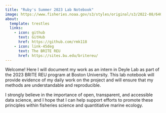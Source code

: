 ```yaml
---
title: "Ruby's Summer 2023 Lab Notebook"
image: https://www.fisheries.noaa.gov/s3/styles/original/s3/2022-08/640x427-Sea-Scallop-Atlantic-NOAAFisheries.png?itok=GTO_x4Wo
about:
  template: trestles
  links:
    - icon: github
      text: GitHub
      href: https://github.com/rmk118
    - icon: link-45deg
      text: The BRITE REU
      href: https://sites.bu.edu/britereu/ 
---
```

Welcome! Here I will document my work as an intern in Deyle Lab as part of the 2023 BRITE REU program at Boston University. This lab notebook will provide evidence of my daily work on the project and will ensure that my methods are understandable and reproducible.

I strongly believe in the importance of open, transparent, and accessible data science, and I hope that I can help support efforts to promote these principles within fisheries science and quantitiative marine ecology.
